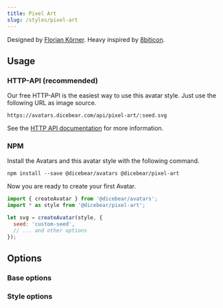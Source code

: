 ```yaml
---
title: Pixel Art
slug: /styles/pixel-art
---
```



<Examples style={style} />

Designed by <a href="https://github.com/FlorianKoerner">Florian Körner</a>. Heavy inspired by
[8biticon](https://github.com/matveyco/8biticon).

## Usage

### HTTP-API (recommended)

Our free HTTP-API is the easiest way to use this avatar style. Just use the following URL as image source.

    https://avatars.dicebear.com/api/pixel-art/:seed.svg

See the [HTTP API documentation](/docs/http-api) for more information.

### NPM

Install the Avatars and this avatar style with the following command.

    npm install --save @dicebear/avatars @dicebear/pixel-art

Now you are ready to create your first Avatar.

```js
import { createAvatar } from '@dicebear/avatars';
import * as style from '@dicebear/pixel-art';

let svg = createAvatar(style, {
  seed: 'custom-seed',
  // ... and other options
});
```

## Options

### Base options

<Options schema={coreSchema} />

### Style options

<Options schema={style.schema} />
